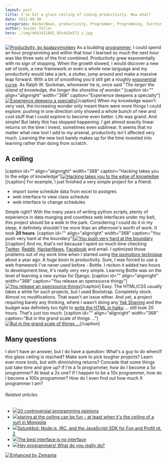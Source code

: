 ```yaml
---
layout: post
title: I've hit a glass ceiling of coding productivity. Now what?
date: 2012-08-30
categories: HackerNews, productivity, Programmer, Programming, Twitter, User interface, yak shaving
author: Swizec Teller
hero: ./img/4643421882_95e4d2e573_z.jpg
---
```


[![Productivity, by koalazymonkey](./img/4643421882_95e4d2e573_z.jpg "Productivity, by koalazymonkey")](http://www.flickr.com/photos/koalazymonkey/4643421882/) As a budding [programmer](http://en.wikipedia.org/wiki/Programmer "Programmer"), I could spend an hour programming and within that hour I learned so much the next hour was like three sets of the first combined. Productivity grew exponentially with no sign of stopping. When the growth slowed, I would discover a new set of tools, a new framework or even a whole new language and my productivity would take a jerk, a stutter, jump around and make a massive leap forward. With a bit of smoothing you'd still get a roughly [exponential curve](http://en.wikipedia.org/wiki/Exponential_growth "Exponential growth"). As Ralph W. Sockman, whomever he is, once said _"The larger the island of knowledge, the longer the shoreline of wonder."_ \[caption id="" align="alignright" width="368" caption="Experience deepens a specialty"][![Experience deepens a specialty](./img/PhDKnowledge.005.jpg "Experience deepens a specialty")](http://matt.might.net/articles/phd-school-in-pictures/)\[/caption] When my knowledge wasn't very vast, the increasing wonder only meant there were more things I could explore. pushing in one direction only showed a whole bunch of new and cool stuff that I could explore to become even better. Life was grand. And simple! But lately this has stopped happening. I get almost exactly linear returns on the time I invest, sometimes even sublinear. It seems that no matter what new tool I add to my arsenal, productivity isn't affected very much. Learning the new tool barely makes up for the time invested into learning rather than doing from scratch.

## A ceiling

\[caption id="" align="alignright" width="368" caption="Hacking takes you to the edge of knowledge"][![Hacking takes you to the edge of knowledge](./img/PhDKnowledge.006.jpg "Hacking takes you to the edge of knowledge")](http://matt.might.net/articles/phd-school-in-pictures/)\[/caption] For example, I just finished a very simple project for a friend:

-   import some schedule data from excel to postgres
-   web interface to view class schedule
-   web interface to change schedules

Simple right? With the many years of writing python scripts, plenty of experience in data munging and countless web interfaces under my belt, this project should be a walk in the park. Considering I could do it in my sleep, it definitely shouldn't be more than an afternoon's worth of work. It took **20 hours**. \[caption id="" align="alignright" width="368" caption="You push very hard at the boundary"][![You push very hard at the boundary](./img/PhDKnowledge.008.jpg "You push very hard at the boundary")](http://matt.might.net/articles/phd-school-in-pictures/)\[/caption] And no, that's not because I spent so much time checking [Twitter](http://twitter.com "Twitter"), [Reddit](http://reddit.com/ "Reddit"), [HackerNews](http://news.ycombinator.com/ "Hacker News"), [Facebook](http://facebook.com "Facebook") and email. I optimized those problems out of my work time when I started using [the pomodoro technique](http://swizec.com/blog/living-life-in-25min-increments/swizec/1859 "Living life in 25min increments") about a year ago. A _huge_ boon to productivity. Sure, I was forced to use a web framework I've never used before - Bottle. I reckon it added two hours to development time, it's really very very simple. Learning Bottle was on the level of learning a new syntax for Django. \[caption id="" align="alignright" width="368" caption="You release an opensource thingy"][![You release an opensource thingy](./img/PhDKnowledge.009.jpg "You release an opensource thingy")](http://matt.might.net/articles/phd-school-in-pictures/)\[/caption] Easy. The HTML/CSS usually takes a while for such projects, but I used Bootstrap. Completely stock. Almost no modifications. That wasn't an issue either. And yet, a project requiring barely any thinking, where I wasn't doing any [Yak Shaving](http://en.wiktionary.org/wiki/yak_shaving) and the budget was definitely too tight to [write the HTML in haiku](http://xkcd.com/554/) ... still took 20 hours. That's just too much. \[caption id="" align="alignright" width="368" caption="But in the grand scale of things ..."][![But in the grand scale of things ...](./img/PhDKnowledge.012.jpg "But in the grand scale of things ...")](http://matt.might.net/articles/phd-school-in-pictures/)\[/caption]

## Many questions

I don't have an answer, but I do have a question: What's a guy to do when/if this glass ceiling is reached? Make sure to pick tougher projects? Learn ever more tools, but with diminishing returns? Concede that some things just take time and give up? If I'm a 1x programmer, how do I become a 5x programmer? At least a 2x one? If I happen to be a 10x programmer, how do I become a 100x programmer? How do I even find out how much X programmer I am?

###### Related articles

-   [![](http://i.zemanta.com/noimg_25_80_80.jpg)](http://programmers.blogoverflow.com/2012/08/20-controversial-programming-opinions/)[20 controversial programming opinions](http://programmers.blogoverflow.com/2012/08/20-controversial-programming-opinions/)
-   [![](http://i.zemanta.com/109435301_80_80.jpg)](http://vivianesview.wordpress.com/2012/08/30/staring-at-the-ceiling-can-be-fun-at-lest-when-its-the-ceiling-of-a-yurt-in-mongolia/)[staring at the ceiling can be fun - at least when it's the ceiling of a yurt in Mongolia](http://vivianesview.wordpress.com/2012/08/30/staring-at-the-ceiling-can-be-fun-at-lest-when-its-the-ceiling-of-a-yurt-in-mongolia/)
-   [![](http://i.zemanta.com/98588264_80_80.jpg)](http://blogs.splunk.com/2012/07/05/splunkbot-node-js-irc-and-the-javascript-sdk-for-fun-and-profit-pt-2/)[Splunkbot: Node.js, IRC, and the JavaScript SDK for Fun and Profit pt. 2](http://blogs.splunk.com/2012/07/05/splunkbot-node-js-irc-and-the-javascript-sdk-for-fun-and-profit-pt-2/)
-   [![](http://i.zemanta.com/noimg_29_80_80.jpg)](http://www.cooper.com/journal/2012/08/the-best-interface-is-no-interface.html/)[The best interface is no interface](http://www.cooper.com/journal/2012/08/the-best-interface-is-no-interface.html/)
-   [![](http://i.zemanta.com/109032168_80_80.jpg)](http://eskills4future.wordpress.com/2012/08/27/programmers-what-do-you-really-do/)[Hey programmers! What do you really do?](http://eskills4future.wordpress.com/2012/08/27/programmers-what-do-you-really-do/)

[![Enhanced by Zemanta](http://img.zemanta.com/zemified_e.png?x-id=08bc5ae9-5767-4b42-b3d8-fd8564f68900)](http://www.zemanta.com/?px "Enhanced by Zemanta")
